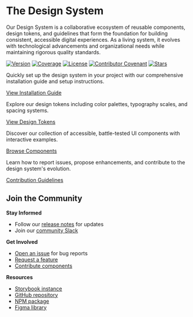 
<Meta title="Introduction/Welcome" />

# The Design System

<Intro>
  Our Design System is a collaborative ecosystem of reusable components, design tokens, and guidelines that form the foundation for building consistent, accessible digital experiences. As a living system, it evolves with technological advancements and organizational needs while maintaining rigorous quality standards.
</Intro>

[![Version](https://img.shields.io/npm/v/@sumup-oss/circuit-ui)](https://www.npmjs.com/package/@sumup-oss/circuit-ui)
[![Coverage](https://img.shields.io/codecov/c/github/sumup-oss/circuit-ui)](https://codecov.io/gh/sumup-oss/circuit-ui)
[![License](https://img.shields.io/github/license/sumup-oss/circuit-ui)](https://github.com/sumup-oss/circuit-ui/tree/main/LICENSE)
[![Contributor Covenant](https://img.shields.io/badge/Contributor%20Covenant-2.1-4baaaa.svg)](code_of_conduct.md)
[![Stars](https://img.shields.io/github/stars/sumup-oss/circuit-ui?style=social)](https://github.com/sumup-oss/circuit-ui/)

<Teaser title="🚀 Getting Started">
  
Quickly set up the design system in your project with our comprehensive installation guide and setup instructions.

[View Installation Guide](path/to/installation/docs)

</Teaser>

<Teaser title="🎨 Design Tokens">
  
Explore our design tokens including color palettes, typography scales, and spacing systems.

[View Design Tokens](path/to/tokens/docs)

</Teaser>

<Teaser title="🧩 Components">
  
Discover our collection of accessible, battle-tested UI components with interactive examples.

[Browse Components](path/to/components/docs)

</Teaser>

<Teaser title="🤝 Contributing">
  
Learn how to report issues, propose enhancements, and contribute to the design system's evolution.

[Contribution Guidelines](path/to/contributing/docs)

</Teaser>

<div style={{ clear: "both", height: "2rem" }} />

## Join the Community

**Stay Informed**

- Follow our [release notes]({{changelog-url}}) for updates
- Join our [community Slack]({{community-channel-url}})

**Get Involved**

- [Open an issue]({{github-new-issue-url}}) for bug reports
- [Request a feature]({{github-discussions-url}})
- [Contribute components]({{contributing-guide-url}})

**Resources**

- [Storybook instance]({{storybook-url}})
- [GitHub repository]({{github-repo-url}})
- [NPM package]({{npm-package-url}})
- [Figma library]({{figma-library-url}})
